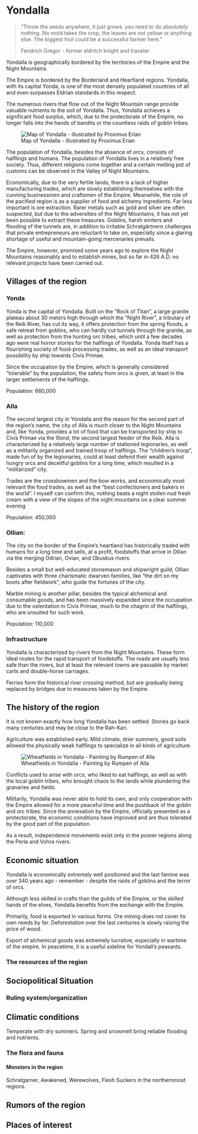 # Yondalla

> "Throw the seeds anywhere, it just grows. you need to do absolutely nothing. No mold takes the crop, the leaves are not yellow or anything else. The biggest fool could be a successful farmer here."
>
> Fendrich Gregor - former eldritch knight and traveler

Yondalla is geographically bordered by the territories of the Empire and the Night Mountains.

The Empire is bordered by the Borderland and Heartland regions. Yondalla, with its capital Yonda, is one of the most densely populated countries of all and even surpasses Eldrian standards in this respect.

The numerous rivers that flow out of the Night Mountain range provide valuable nutrients to the soil of Yondalla. Thus, Yondalla achieves a significant food surplus, which, due to the protectorate of the Empire, no longer falls into the hands of bandits or the countless raids of goblin tribes.

![Map of Yondalla - illustrated by Proximus Erian](Pictures/Maps/Yondalla.jpg "Map of Yondalla - illustrated by Proximus Erian")

The population of Yondalla, besides the absence of orcs, consists of halflings and humans. The population of Yondalla lives in a relatively free society. Thus, different religions come together and a certain melting pot of customs can be observed in the Valley of Night Mountains.

Economically, due to the very fertile lands, there is a lack of higher manufacturing trades, which are slowly establishing themselves with the cunning businessmen and craftsmen of the Empire. Meanwhile, the role of the pacified region is as a supplier of food and alchemy ingredients. Far less important is ore extraction. Rarer metals such as gold and silver are often suspected, but due to the adversities of the Night Mountains, it has not yet been possible to extract these treasures. Goblins, harsh winters and flooding of the tunnels are, in addition to irritable Schratgärtnern challenges that private entrepreneurs are reluctant to take on, especially since a glaring shortage of useful and mountain-going mercenaries prevails.

The Empire, however, promised some years ago to explore the Night Mountains reasonably and to establish mines, but so far in 426 A.D. no relevant projects have been carried out.

## Villages of the region

### Yonda

Yonda is the capital of Yondalla. Built on the "Rock of Titan", a large granite plateau about 30 meters high through which the "Night River", a tributary of the Reik River, has cut its way, it offers protection from the spring floods, a safe retreat from goblins, who can hardly cut tunnels through the granite, as well as protection from the hunting orc tribes, which until a few decades ago were real horror stories for the halflings of Yondalla. Yonda itself has a flourishing society of food-processing trades, as well as an ideal transport possibility by ship towards Civis Primae.

Since the occupation by the Empire, which is generally considered "tolerable" by the population, the safety from orcs is given, at least in the larger settlements of the halflings.

Population: 660,000

### Alla

The second largest city in Yondalla and the reason for the second part of the region's name, the city of Alla is much closer to the Night Mountains and, like Yonda, provides a lot of food that can be transported by ship to Civis Primae via the Illond, the second largest feeder of the Reik. Alla is characterized by a relatively large number of stationed legionaries, as well as a militarily organized and trained troop of halflings. The "children's troop", made fun of by the legionaries, could at least defend their wealth against hungry orcs and deceitful goblins for a long time, which resulted in a "militarized" city.

Trades are the crossbowmen and the bow works, and economically most relevant the food trades, as well as the "best confectioners and bakers in the world". I myself can confirm this, nothing beats a night stollen nud fresh cream with a view of the slopes of the night mountains on a clear summer evening

Population: 450,000

### Ollian:

The city on the border of the Empire's heartland has historically traded with humans for a long time and sells, at a profit, foodstuffs that arrive in Ollian via the merging Odrian, Ovian, and Obuskus rivers.

Besides a small but well-educated stonemason and shipwright guild, Ollian captivates with three charismatic dwarven families, like "the dirt on my boots after fieldwork", who guide the fortunes of the city.

Marble mining is another pillar, besides the typical alchemical and consumable goods, and has been massively expanded since the occupation due to the ostentation in Civis Primae, much to the chagrin of the halflings, who are unsuited for such work.

Population: 110,000

### Infrastructure

Yondalla is characterized by rivers from the Night Mountains. These form ideal routes for the rapid transport of foodstuffs. The roads are usually less safe than the rivers, but at least the relevant towns are passable by market carts and double-horse carriages.

Ferries form the historical river crossing method, but are gradually being replaced by bridges due to measures taken by the Empire.

## The history of the region

It is not known exactly how long Yondalla has been settled. Stories go back many centuries and may be close to the Rah-Kari.

Agriculture was established early. Mild climate, drier summers, good soils allowed the physically weak halflings to specialize in all kinds of agriculture.

![Wheatfields in Yondalla - Painting by Rumpen of Alla](Pictures/Midjourney%20pictures/Yondalla/Ripe%20wheatfield,%20green%20trees%20on%20the%20sides,%20a%20setting%20sun%20behind%2030%20kilometers%20away%20very%20high,%20darkgrey%20mountains%20in%20summer,%20realistic,%20painting.png)

Conflicts used to arise with orcs, who liked to eat halflings, as well as with the local goblin tribes, who brought chaos to the lands while plundering the granaries and fields.

Militarily, Yondalla was never able to hold its own, and only cooperation with the Empire allowed for a more peaceful time and the pushback of the goblin and orc tribes. Since the annexation by the Empire, officially presented as a protectorate, the economic conditions have improved and are thus tolerated by the good part of the population.

As a result, independence movements exist only in the poorer regions along the Perla and Vohra rivers.

## Economic situation

Yondalla is economically extremely well positioned and the last famine was over 340 years ago - remember - despite the raids of goblins and the terror of orcs.

Although less skilled in crafts than the guilds of the Empire, or the skilled hands of the elves, Yondalla benefits from the exchange with the Empire.

Primarily, food is exported in various forms. Ore mining does not cover its own needs by far. Deforestation over the last centuries is slowly raising the price of wood.

Export of alchemical goods was extremely lucrative, especially in wartime of the empire. In peacetime, it is a useful sideline for Yondall's peasants.

### The resources of the region

## Sociopolitical Situation

### Ruling system/organization

## Climatic conditions

Temperate with dry summers. Spring and snowmelt bring reliable flooding and nutrients.

### The flora and fauna

#### Monsters in the region

Schratgarner, Awakened, Werewolves, Flesh Suckers in the northernmost regions.

## Rumors of the region

## Places of interest
